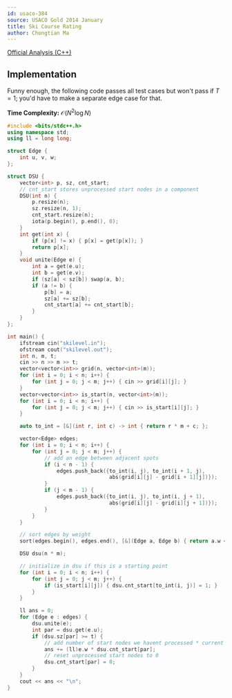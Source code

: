 ```yaml
---
id: usaco-384
source: USACO Gold 2014 January
title: Ski Course Rating
author: Chongtian Ma
---
```


[Official Analysis (C++)](http://www.usaco.org/current/data/sol_skilevel.html)

## Implementation

<LanguageSection>
<CPPSection>

Funny enough, the following code passes all test cases but won't pass if $T = 1$; you'd have to make a separate edge case for that.

**Time Complexity:** $\mathcal{O}(N^2 \log N)$
```cpp
#include <bits/stdc++.h>
using namespace std;
using ll = long long;

struct Edge {
	int u, v, w;
};

struct DSU {
	vector<int> p, sz, cnt_start;
	// cnt_start stores unprocessed start nodes in a component
	DSU(int n) {
		p.resize(n);
		sz.resize(n, 1);
		cnt_start.resize(n);
		iota(p.begin(), p.end(), 0);
	}
	int get(int x) {
		if (p[x] != x) { p[x] = get(p[x]); }
		return p[x];
	}
	void unite(Edge e) {
		int a = get(e.u);
		int b = get(e.v);
		if (sz[a] < sz[b]) swap(a, b);
		if (a != b) {
			p[b] = a;
			sz[a] += sz[b];
			cnt_start[a] += cnt_start[b];
		}
	}
};

int main() {
	ifstream cin("skilevel.in");
	ofstream cout("skilevel.out");
	int n, m, t;
	cin >> n >> m >> t;
	vector<vector<int>> grid(n, vector<int>(m));
	for (int i = 0; i < n; i++) {
		for (int j = 0; j < m; j++) { cin >> grid[i][j]; }
	}
	vector<vector<int>> is_start(n, vector<int>(m));
	for (int i = 0; i < n; i++) {
		for (int j = 0; j < m; j++) { cin >> is_start[i][j]; }
	}

	auto to_int = [&](int r, int c) -> int { return r * m + c; };

	vector<Edge> edges;
	for (int i = 0; i < n; i++) {
		for (int j = 0; j < m; j++) {
			// add an edge between adjacent spots
			if (i < n - 1) {
				edges.push_back({to_int(i, j), to_int(i + 1, j),
				                 abs(grid[i][j] - grid[i + 1][j])});
			}
			if (j < m - 1) {
				edges.push_back({to_int(i, j), to_int(i, j + 1),
				                 abs(grid[i][j] - grid[i][j + 1])});
			}
		}
	}

	// sort edges by weight
	sort(edges.begin(), edges.end(), [&](Edge a, Edge b) { return a.w < b.w; });

	DSU dsu(n * m);

	// initialize in dsu if this is a starting point
	for (int i = 0; i < n; i++) {
		for (int j = 0; j < m; j++) {
			if (is_start[i][j]) { dsu.cnt_start[to_int(i, j)] = 1; }
		}
	}

	ll ans = 0;
	for (Edge e : edges) {
		dsu.unite(e);
		int par = dsu.get(e.u);
		if (dsu.sz[par] >= t) {
			// add number of start nodes we havent processed * current weight
			ans += (ll)e.w * dsu.cnt_start[par];
			// reset unprocessed start nodes to 0
			dsu.cnt_start[par] = 0;
		}
	}
	cout << ans << "\n";
}
```

</CPPSection>
</LanguageSection>
